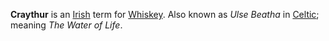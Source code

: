 <b>Craythur</b> is an [[Irish]] term for [[Whiskey]]. Also known as <i>Ulse Beatha</i> in [[Celtic]]; meaning <i>The Water of Life</i>.

{{Ireland-stub}}